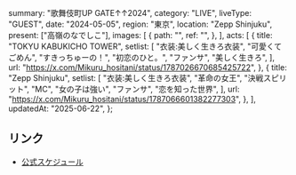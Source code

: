   summary: "歌舞伎町UP GATE↑↑2024",
  category: "LIVE",
  liveType: "GUEST",
  date: "2024-05-05",
  region: "東京",
  location: "Zepp Shinjuku",
  present: ["高嶺のなでしこ"],
  images: [
    {
      path: "",
      ref: "",
    },
  ],
  acts: [
    {
      title: "TOKYU KABUKICHO TOWER",
      setlist: [
        "衣装:美しく生きろ衣装",
        "可愛くてごめん",
        "すきっちゅーの！",
        "初恋のひと。",
        "ファンサ",
        "美しく生きろ",
      ],
      url: "https://x.com/Mikuru_hositani/status/1787026670685425722",
    },
    {
      title: "Zepp Shinjuku",
      setlist: [
        "衣装:美しく生きろ衣装",
        "革命の女王",
        "決戦スピリット",
        "MC",
        "女の子は強い",
        "ファンサ",
        "恋を知った世界",
      ],
      url: "https://x.com/Mikuru_hositani/status/1787066601382277303",
    },
  ],
  updatedAt: "2025-06-22",
};

## リンク

- [公式スケジュール](https://takanenonadeshiko.jp/?p=1949)
